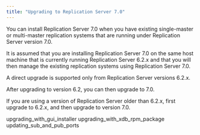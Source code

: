 ```yaml
---
title: "Upgrading to Replication Server 7.0"
---
```


<div id="upgrading_to_xdb6_2" class="registered_link"></div>

You can install Replication Server 7.0 when you have existing single-master or multi-master replication systems that are running under Replication Server version 7.0.

It is assumed that you are installing Replication Server 7.0 on the same host machine that is currently running Replication Server 6.2.x and that you will then manage the existing replication systems using Replication Server 7.0.

A direct upgrade is supported only from Replication Server versions 6.2.x.

After upgrading to version 6.2, you can then upgrade to 7.0.

If you are using a version of Replication Server older than 6.2.x, first upgrade to 6.2.x, and then upgrade to version 7.0.

<div class="toctree" maxdepth="3">

upgrading_with_gui_installer upgrading_with_xdb_rpm_package updating_sub_and_pub_ports

</div>
